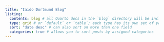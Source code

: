 ```yaml
---
title: "Iaido Dortmund Blog"
listing: 
  contents: blog # all Quarto docs in the `blog` directory will be included on your listing page
  type: grid # or `default` or `table`; each type has its own set of yaml options to include
  sort: "date desc" # can also sort on more than one field
  categories: true # allows you to sort posts by assigned categories 
---
```

